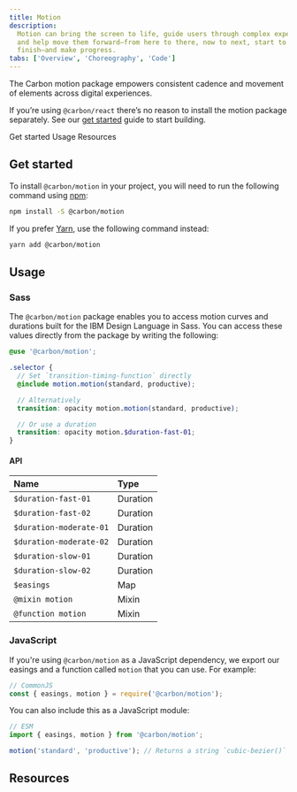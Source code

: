 ```yaml
---
title: Motion
description:
  Motion can bring the screen to life, guide users through complex experiences,
  and help move them forward—from here to there, now to next, start to
  finish—and make progress.
tabs: ['Overview', 'Choreography', 'Code']
---
```


<PageDescription>

The Carbon motion package empowers consistent cadence and movement of elements
across digital experiences.

</PageDescription>

<InlineNotification>

If you’re using `@carbon/react` there’s no reason to install the motion package
separately. See our [get started](/get-started/develop/react) guide to start
building.

</InlineNotification>

<AnchorLinks>

<AnchorLink>Get started</AnchorLink>
<AnchorLink>Usage</AnchorLink>
<AnchorLink>Resources</AnchorLink>

</AnchorLinks>

## Get started

To install `@carbon/motion` in your project, you will need to run the following
command using [npm](https://www.npmjs.com/):

```bash
npm install -S @carbon/motion
```

If you prefer [Yarn](https://yarnpkg.com/en/), use the following command
instead:

```bash
yarn add @carbon/motion
```

## Usage

### Sass

The `@carbon/motion` package enables you to access motion curves and durations
built for the IBM Design Language in Sass. You can access these values directly
from the package by writing the following:

```scss
@use '@carbon/motion';

.selector {
  // Set `transition-timing-function` directly
  @include motion.motion(standard, productive);

  // Alternatively
  transition: opacity motion.motion(standard, productive);

  // Or use a duration
  transition: opacity motion.$duration-fast-01;
}
```

#### API

| Name                    | Type     |
| :---------------------- | :------- |
| `$duration-fast-01`     | Duration |
| `$duration-fast-02`     | Duration |
| `$duration-moderate-01` | Duration |
| `$duration-moderate-02` | Duration |
| `$duration-slow-01`     | Duration |
| `$duration-slow-02`     | Duration |
| `$easings`              | Map      |
| `@mixin motion`         | Mixin    |
| `@function motion`      | Mixin    |

### JavaScript

If you're using `@carbon/motion` as a JavaScript dependency, we export our
easings and a function called `motion` that you can use. For example:

```js
// CommonJS
const { easings, motion } = require('@carbon/motion');
```

You can also include this as a JavaScript module:

```js
// ESM
import { easings, motion } from '@carbon/motion';

motion('standard', 'productive'); // Returns a string `cubic-bezier()` function
```

## Resources

<Row className="resource-card-group">
  <Column colMd={4} colLg={4} noGutterSm>
    <ResourceCard
      subTitle="IBM motion generator"
      href="https://ibm.github.io/motion/"
    >

<MdxIcon name="bee" />

  </ResourceCard>
  </Column>
</Row>
